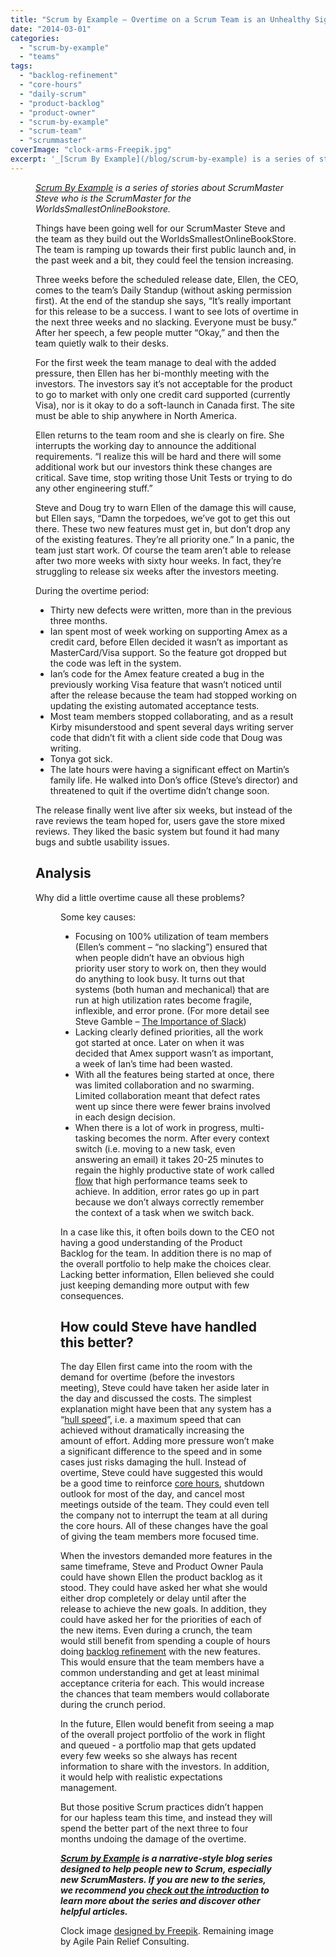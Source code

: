 ```yaml
---
title: "Scrum by Example – Overtime on a Scrum Team is an Unhealthy Sign"
date: "2014-03-01"
categories: 
  - "scrum-by-example"
  - "teams"
tags: 
  - "backlog-refinement"
  - "core-hours"
  - "daily-scrum"
  - "product-backlog"
  - "product-owner"
  - "scrum-by-example"
  - "scrum-team"
  - "scrummaster"
coverImage: "clock-arms-Freepik.jpg"
excerpt: '_[Scrum By Example](/blog/scrum-by-example) is a series of stories about ScrumMaster'
---
```




<Figure
  src={ClockArmsFreepik}
  alt="clock-arms-Freepik"
  caption="clock-arms-Freepik"
/>


_[Scrum By Example](/blog/scrum-by-example) is a series of stories about ScrumMaster Steve who is the ScrumMaster for the WorldsSmallestOnlineBookstore._

Things have been going well for our ScrumMaster Steve and the team as they build out the WorldsSmallestOnlineBookStore. The team is ramping up towards their first public launch and, in the past week and a bit, they could feel the tension increasing.

Three weeks before the scheduled release date, Ellen, the CEO, comes to the team’s Daily Standup (without asking permission first). At the end of the standup she says, “It’s really important for this release to be a success. I want to see lots of overtime in the next three weeks and no slacking. Everyone must be busy.” After her speech, a few people mutter “Okay,” and then the team quietly walk to their desks.

For the first week the team manage to deal with the added pressure, then Ellen has her bi-monthly meeting with the investors. The investors say it’s not acceptable for the product to go to market with only one credit card supported (currently Visa), nor is it okay to do a soft-launch in Canada first. The site must be able to ship anywhere in North America.

Ellen returns to the team room and she is clearly on fire. She interrupts the working day to announce the additional requirements. “I realize this will be hard and there will some additional work but our investors think these changes are critical. Save time, stop writing those Unit Tests or trying to do any other engineering stuff.”

Steve and Doug try to warn Ellen of the damage this will cause, but Ellen says, “Damn the torpedoes, we’ve got to get this out there. These two new features must get in, but don’t drop any of the existing features. They’re all priority one.” In a panic, the team just start work. Of course the team aren’t able to release after two more weeks with sixty hour weeks. In fact, they’re struggling to release six weeks after the investors meeting.

During the overtime period:

- Thirty new defects were written, more than in the previous three months.
- Ian spent most of week working on supporting Amex as a credit card, before Ellen decided it wasn’t as important as MasterCard/Visa support. So the feature got dropped but the code was left in the system.
- Ian’s code for the Amex feature created a bug in the previously working Visa feature that wasn’t noticed until after the release because the team had stopped working on updating the existing automated acceptance tests.
- Most team members stopped collaborating, and as a result Kirby misunderstood and spent several days writing server code that didn’t fit with a client side code that Doug was writing.
- Tonya got sick.
- The late hours were having a significant effect on Martin’s family life. He walked into Don’s office (Steve’s director) and threatened to quit if the overtime didn’t change soon.

The release finally went live after six weeks, but instead of the rave reviews the team hoped for, users gave the store mixed reviews. They liked the basic system but found it had many bugs and subtle usability issues.

## Analysis

Why did a little overtime cause all these problems?

<Figure
  src={OvertimeSmall}
  alt="Overtime - never hurt anyone"
  caption="Overtime - never hurt anyone"
/>


Some key causes:

- Focusing on 100% utilization of team members (Ellen’s comment – “no slacking”) ensured that when people didn’t have an obvious high priority user story to work on, then they would do anything to look busy. It turns out that systems (both human and mechanical) that are run at high utilization rates become fragile, inflexible, and error prone. (For more detail see Steve Gamble – [The Importance of Slack](external:https://www.stevegamble.com/redevelopment/2011/06/the-importance-of-slack.html))
- Lacking clearly defined priorities, all the work got started at once. Later on when it was decided that Amex support wasn’t as important, a week of Ian’s time had been wasted.
- With all the features being started at once, there was limited collaboration and no swarming. Limited collaboration meant that defect rates went up since there were fewer brains involved in each design decision.
- When there is a lot of work in progress, multi-tasking becomes the norm. After every context switch (i.e. moving to a new task, even answering an email) it takes 20-25 minutes to regain the highly productive state of work called [flow](external:https://www.amazon.ca/Flow-The-Psychology-Optimal-Experience/dp/0061339202/&tag=notesfromatoo-20) that high performance teams seek to achieve. In addition, error rates go up in part because we don’t always correctly remember the context of a task when we switch back.

In a case like this, it often boils down to the CEO not having a good understanding of the Product Backlog for the team. In addition there is no map of the overall portfolio to help make the choices clear. Lacking better information, Ellen believed she could just keeping demanding more output with few consequences.

## How could Steve have handled this better?

The day Ellen first came into the room with the demand for overtime (before the investors meeting), Steve could have taken her aside later in the day and discussed the costs. The simplest explanation might have been that any system has a “[hull speed](external:https://agilecraft.wordpress.com/2014/02/13/hull-speed-for-systems/)”, i.e. a maximum speed that can achieved without dramatically increasing the amount of effort. Adding more pressure won’t make a significant difference to the speed and in some cases just risks damaging the hull. Instead of overtime, Steve could have suggested this would be a good time to reinforce [core hours](/blog/scrum-master-tales-more-interruptions), shutdown outlook for most of the day, and cancel most meetings outside of the team. They could even tell the company not to interrupt the team at all during the core hours. All of these changes have the goal of giving the team members more focused time.

When the investors demanded more features in the same timeframe, Steve and Product Owner Paula could have shown Ellen the product backlog as it stood. They could have asked her what she would either drop completely or delay until after the release to achieve the new goals. In addition, they could have asked her for the priorities of each of the new items. Even during a crunch, the team would still benefit from spending a couple of hours doing [backlog refinement](/blog/scrummaster-tales-story-splitting-fun) with the new features. This would ensure that the team members have a common understanding and get at least minimal acceptance criteria for each. This would increase the chances that team members would collaborate during the crunch period.

In the future, Ellen would benefit from seeing a map of the overall project portfolio of the work in flight and queued - a portfolio map that gets updated every few weeks so she always has recent information to share with the investors. In addition, it would help with realistic expectations management.

But those positive Scrum practices didn’t happen for our hapless team this time, and instead they will spend the better part of the next three to four months undoing the damage of the overtime.

_**[Scrum by Example](/blog/category/scrum-by-example) is a narrative-style blog series designed to help people new to Scrum, especially new ScrumMasters. If you are new to the series, we recommend you [check out the introduction](/blog/scrum-by-example) to learn more about the series and discover other helpful articles.**_

Clock image [designed by Freepik](external:https://www.freepik.com/free-vector/entrepreneurs-around-clock_774088.htm). Remaining image by Agile Pain Relief Consulting.
